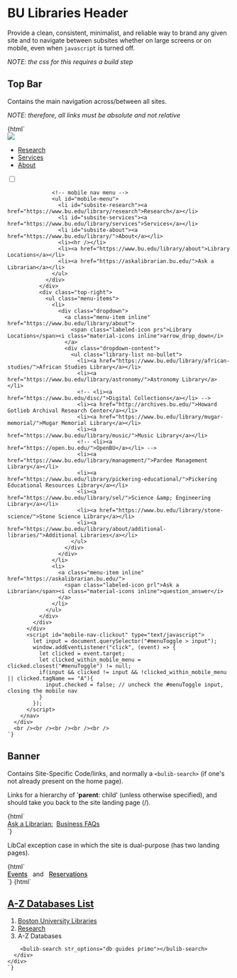
<Meta title="Branding|header" />

# BU Libraries Header 
  
Provide a clean, consistent, minimalist, and reliable way to brand any given site and to navigate between subsites 
  whether on large screens or on mobile, even when `javascript` is turned off.

_NOTE: the css for this requires a build step_


## Top Bar 

Contains the main navigation across/between all sites.  




_NOTE: therefore, all links must be absolute and not relative_

<Preview>
  <Story name="header">
    {html`
      <div class="header-wrapper">
        <nav>
          <div class="primary-navbar">
            <div class="primary-nav-left">
              <a title="BU Libraries Homepage" href="https://www.bu.edu/library">
                <img id="bu-logo" src="https://cdn.jsdelivr.net/npm/bulib-wc@latest/dist/icons/bulib-logo.png">
              </a>
            </div>
            <div class="primary-nav-main menu-items-wrapper">
              <ul class="menu-items">
                <li id="subsite-research"><a href="https://www.bu.edu/library/research">Research</a></li>
                <li id="subsite-services"><a href="https://www.bu.edu/library/services">Services</a></li>
                <li id="subsite-about"><a href="https://www.bu.edu/library/">About</a></li>
                <!-- <li id="subsite-guides"><a href="https://library.bu.edu/guides">Guides</a></li> -->
                <!-- <li id="subsite-help"><a href="https://askalibrarian.bu.edu/">Help</a></li> -->
              </ul>
            </div>
            <div class="primary-nav-right">
              <div class="mobile-navigation none" aria-hidden="true">
                <div id="menuToggle">
                  <!-- invisible toggle with hamburger -->
                  <input type="checkbox" tabindex="-1"/>
                  <span></span>
                  <span></span>
                  <span></span>
                  
                  <!-- mobile nav menu -->
                  <ul id="mobile-menu">
                    <li id="subsite-research"><a href="https://www.bu.edu/library/research">Research</a></li>
                    <li id="subsite-services"><a href="https://www.bu.edu/library/services">Services</a></li>
                    <li id="subsite-about"><a href="https://www.bu.edu/library/">About</a></li>
                    <li><hr /></li>
                    <li><a href="https://www.bu.edu/library/about">Library Locations</a></li>
                    <li><a href="https://askalibrarian.bu.edu/">Ask a Librarian</a></li>
                  </ul>
                </div>
              </div>
              <div class="top-right">
                <ul class="menu-items">
                  <li>
                    <div class="dropdown">
                      <a class="menu-item inline" href="https://www.bu.edu/library/about">
                        <span class="labeled-icon prs">Library Locations</span><i class="material-icons inline">arrow_drop_down</i>
                      </a>
                      <div class="dropdown-content">
                        <ul class="library-list no-bullet">
                          <li><a href="https://www.bu.edu/library/african-studies/">African Studies Library</a></li>
                          <li><a href="https://www.bu.edu/library/astronomy/">Astronomy Library</a></li>
                          <!-- <li><a href="https://www.bu.edu/disc/">Digital Collections</a></li> -->
                          <li><a href="http://archives.bu.edu/">Howard Gotlieb Archival Research Center</a></li>
                          <li><a href="https://www.bu.edu/library/mugar-memorial/">Mugar Memorial Library</a></li>
                          <li><a href="https://www.bu.edu/library/music/">Music Library</a></li>
                          <!-- <li><a href="https://open.bu.edu/">OpenBU</a></li> -->
                          <li><a href="https://www.bu.edu/library/management/">Pardee Management Library</a></li>
                          <li><a href="https://www.bu.edu/library/pickering-educational/">Pickering Educational Resources Library</a></li>
                          <li><a href="https://www.bu.edu/library/sel/">Science &amp; Engineering Library</a></li>
                          <li><a href="https://www.bu.edu/library/stone-science/">Stone Science Library</a></li>
                          <li><a href="https://www.bu.edu/library/about/additional-libraries/">Additional Libraries</a></li>
                        </ul>
                      </div>
                    </div>
                  </li>
                  <li>
                    <a class="menu-item inline" href="https://askalibrarian.bu.edu/">
                      <span class="labeled-icon prl">Ask a Librarian</span><i class="material-icons inline">question_answer</i>
                    </a>
                  </li>
                </ul>
              </div>
            </div>
          </div>
          <script id="mobile-nav-clickout" type="text/javascript">
            let input = document.querySelector("#menuToggle > input");
            window.addEventListener("click", (event) => {
              let clicked = event.target;
              let clicked_within_mobile_menu = clicked.closest("#menuToggle") != null;
              if(input && clicked != input && !clicked_within_mobile_menu || clicked.tagName == "A"){
                input.checked = false; // uncheck the #menuToggle input, closing the mobile nav
              }
            });
          </script>
        </nav>
      </div>
      <br /><br /><br /><br /><br />
    `}
  </Story>
</Preview>

## Banner

Contains Site-Specific Code/links, and normally a `<bulib-search>` (if one's not already present on the home page).

Links for a hierarchy of '**parent**: child' (unless otherwise specified), and should take you back to the site landing page (/).

<Preview>
  <Story name="site-banner">
    {html`
      <div class="banner-wrapper">
        <div class="banner">
          <span><a href="/">Ask a Librarian:</a>&nbsp; <a href="/businessFAQs">Business FAQs</a></span>
          <bulib-search str_options="pardee-help primo"></bulib-search>
        </div>
      </div>
    `}
  </Story>
</Preview>

LibCal exception case in which the site is dual-purpose (has two landing pages).

<Preview>
  <Story name="site-banner-libcal">
    {html`
      <style>
        div.banner-wrapper.libcal > .banner { display: inline-block; font-weight: normal; }
        div.banner-wrapper.libcal > .banner a { font-weight: 500 !important; }
      </style>
      <div class="banner-wrapper libcal">
        <div class="banner">
          <span><a href="/calendar">Events</a> &nbsp; and &nbsp; <a href="https://www.bu.edu/library/about/study-spaces">Reservations</a>&nbsp; </span>
        </div>
      </div>
    `}
  </Story>
</Preview>

<Preview>
  <Story name="site-banner-libguides">
    {html`
      <div class="banner-wrapper">
      <div class="banner">
        <div>
          <h1><a href="/az.php">A-Z Databases List</a>&nbsp;</h1>
          <div id="s-lib-bc">
            <ol id="s-lib-bc-list" class="breadcrumb">
              <li id="s-lib-bc-customer">
                <a title="Boston University Libraries" href="http://bu.edu/library">Boston University Libraries</a>
              </li>
              <li id="s-lib-bc-site">
                <a title="Research" href="//library.bu.edu/">Research</a>
              </li>
              <li id="s-lib-bc-page" class="active">A-Z Databases</li>
            </ol>
          </div>
        </div>
        
        <bulib-search str_options="db guides primo"></bulib-search>
      </div>
    </div>
    `}
  </Story>
</Preview>